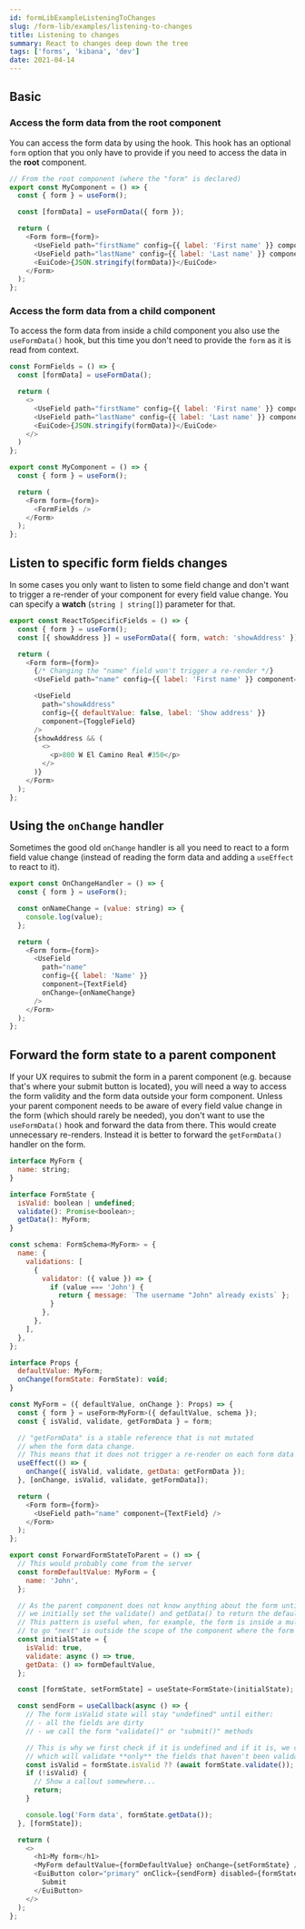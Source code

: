 ```yaml
---
id: formLibExampleListeningToChanges
slug: /form-lib/examples/listening-to-changes
title: Listening to changes
summary: React to changes deep down the tree
tags: ['forms', 'kibana', 'dev']
date: 2021-04-14
---
```


## Basic

### Access the form data from the root component

You can access the form data by using the <DocLink id="formLibCoreUseFormData" text="useFormData()"/> hook. This hook has an optional `form` option that you only have to provide if you need to access the data in the **root** component.

```js
// From the root component (where the "form" is declared)
export const MyComponent = () => {
  const { form } = useForm();

  const [formData] = useFormData({ form });

  return (
    <Form form={form}>
      <UseField path="firstName" config={{ label: 'First name' }} component={TextField} />
      <UseField path="lastName" config={{ label: 'Last name' }} component={TextField} />
      <EuiCode>{JSON.stringify(formData)}</EuiCode>
    </Form>
  );
};
```
### Access the form data from a child component

To access the form data from inside a child component you also use the `useFormData()` hook, but this time you don't need to provide the `form` as it is read from context.

```js
const FormFields = () => {
  const [formData] = useFormData();

  return (
    <>
      <UseField path="firstName" config={{ label: 'First name' }} component={TextField} />
      <UseField path="lastName" config={{ label: 'Last name' }} component={TextField} />
      <EuiCode>{JSON.stringify(formData)}</EuiCode>
    </>
  )
};

export const MyComponent = () => {
  const { form } = useForm();

  return (
    <Form form={form}>
      <FormFields />
    </Form>
  );
};
```

## Listen to specific form fields changes

In some cases you only want to listen to some field change and don't want to trigger a re-render of your component for every field value change. You can specify a **watch** (`string | string[]`) parameter for that.

```js
export const ReactToSpecificFields = () => {
  const { form } = useForm();
  const [{ showAddress }] = useFormData({ form, watch: 'showAddress' });

  return (
    <Form form={form}>
      {/* Changing the "name" field won't trigger a re-render */}
      <UseField path="name" config={{ label: 'First name' }} component={TextField} />

      <UseField
        path="showAddress"
        config={{ defaultValue: false, label: 'Show address' }}
        component={ToggleField}
      />
      {showAddress && (
        <>
          <p>800 W El Camino Real #350</p>
        </>
      )}
    </Form>
  );
};
```

## Using the `onChange` handler

Sometimes the good old `onChange` handler is all you need to react to a form field value change (instead of reading the form data and adding a `useEffect` to react to it).

```js
export const OnChangeHandler = () => {
  const { form } = useForm();

  const onNameChange = (value: string) => {
    console.log(value);
  };

  return (
    <Form form={form}>
      <UseField
        path="name"
        config={{ label: 'Name' }}
        component={TextField}
        onChange={onNameChange}
      />
    </Form>
  );
};
```

## Forward the form state to a parent component

If your UX requires to submit the form in a parent component (e.g. because that's where your submit button is located), you will need a way to access the form validity and the form data outside your form component. Unless your parent component needs to be aware of every field value change in the form (which should rarely be needed), you don't want to use the `useFormData()` hook and forward the data from there. This would create unnecessary re-renders. Instead it is better to forward the `getFormData()` handler on the form.

```js
interface MyForm {
  name: string;
}

interface FormState {
  isValid: boolean | undefined;
  validate(): Promise<boolean>;
  getData(): MyForm;
}

const schema: FormSchema<MyForm> = {
  name: {
    validations: [
      {
        validator: ({ value }) => {
          if (value === 'John') {
            return { message: `The username "John" already exists` };
          }
        },
      },
    ],
  },
};

interface Props {
  defaultValue: MyForm;
  onChange(formState: FormState): void;
}

const MyForm = ({ defaultValue, onChange }: Props) => {
  const { form } = useForm<MyForm>({ defaultValue, schema });
  const { isValid, validate, getFormData } = form;

  // "getFormData" is a stable reference that is not mutated
  // when the form data change.
  // This means that it does not trigger a re-render on each form data change.
  useEffect(() => {
    onChange({ isValid, validate, getData: getFormData });
  }, [onChange, isValid, validate, getFormData]);

  return (
    <Form form={form}>
      <UseField path="name" component={TextField} />
    </Form>
  );
};

export const ForwardFormStateToParent = () => {
  // This would probably come from the server
  const formDefaultValue: MyForm = {
    name: 'John',
  };

  // As the parent component does not know anything about the form until the form calls an onChange(),
  // we initially set the validate() and getData() to return the default state.
  // This pattern is useful when, for example, the form is inside a multi step wizard and the button
  // to go "next" is outside the scope of the component where the form is declared.
  const initialState = {
    isValid: true,
    validate: async () => true,
    getData: () => formDefaultValue,
  };

  const [formState, setFormState] = useState<FormState>(initialState);

  const sendForm = useCallback(async () => {
    // The form isValid state will stay "undefined" until either:
    // - all the fields are dirty
    // - we call the form "validate()" or "submit()" methods

    // This is why we first check if it is undefined and if it is, we call the validate() method
    // which will validate **only** the fields that haven't been validated yet.
    const isValid = formState.isValid ?? (await formState.validate());
    if (!isValid) {
      // Show a callout somewhere...
      return;
    }

    console.log('Form data', formState.getData());
  }, [formState]);

  return (
    <>
      <h1>My form</h1>
      <MyForm defaultValue={formDefaultValue} onChange={setFormState} />
      <EuiButton color="primary" onClick={sendForm} disabled={formState.isValid === false} fill>
        Submit
      </EuiButton>
    </>
  );
};
```

